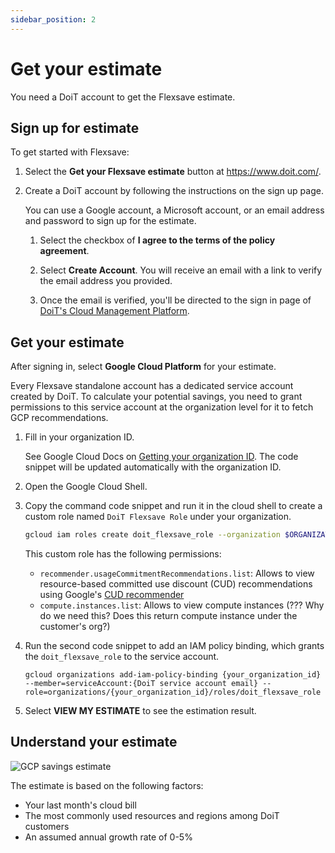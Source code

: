 ```yaml
---
sidebar_position: 2
---
```


# Get your estimate

You need a DoiT account to get the Flexsave estimate.

## Sign up for estimate

To get started with Flexsave:

1. Select the **Get your Flexsave estimate** button at https://www.doit.com/.

1. Create a DoiT account by following the instructions on the sign up page.

   You can use a Google account, a Microsoft account, or an email address and password to sign up for the estimate.

   1. Select the checkbox of **I agree to the terms of the policy agreement**.

   1. Select **Create Account**. You will receive an email with a link to verify the email address you provided.

   1. Once the email is verified, you'll be directed to the sign in page of [DoiT's Cloud Management Platform](https://app.doit-intl.com/login).

## Get your estimate

After signing in, select **Google Cloud Platform** for your estimate.

Every Flexsave standalone account has a dedicated service account created by DoiT. To calculate your potential savings, you need to grant permissions to this service account at the organization level for it to fetch GCP recommendations.

1. Fill in your organization ID.

   See Google Cloud Docs on [Getting your organization ID](https://cloud.google.com/resource-manager/docs/creating-managing-organization#retrieving_your_organization_id). The code snippet will be updated automatically with the organization ID.

1. Open the Google Cloud Shell.

1. Copy the command code snippet and run it in the cloud shell to create a custom role named `DoiT Flexsave Role` under your organization.

   ```bash
   gcloud iam roles create doit_flexsave_role --organization $ORGANIZATION_ID --title="DoiT Flexsave Role" --stage=GA --permissions=recommender.usageCommitmentRecommendations.list,compute.instances.list
   ```

   This custom role has the following permissions:

   - `recommender.usageCommitmentRecommendations.list`: Allows to view resource-based committed use discount (CUD) recommendations using Google's [CUD recommender](https://cloud.google.com/docs/cuds-recommender)
   - `compute.instances.list`: Allows to view compute instances (??? Why do we need this? Does this return compute instance under the customer's org?)

1. Run the second code snippet to add an IAM policy binding, which grants the `doit_flexsave_role` to the service account.

   ```
   gcloud organizations add-iam-policy-binding {your_organization_id} --member=serviceAccount:{DoiT service account email} --role=organizations/{your_organization_id}/roles/doit_flexsave_role
   ```

1. Select **VIEW MY ESTIMATE** to see the estimation result.

## Understand your estimate

![GCP savings estimate](../../../assets/png/gcp-savings-estimation.png)

The estimate is based on the following factors:

- Your last month's cloud bill
- The most commonly used resources and regions among DoiT customers
- An assumed annual growth rate of 0-5%
